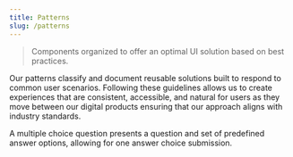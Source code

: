 ```yaml
---
title: Patterns
slug: /patterns
---
```



> Components organized to offer an optimal UI solution based on best practices.

Our patterns classify and document reusable solutions built to respond to common user scenarios. Following these guidelines allows us to create experiences that are consistent, accessible, and natural for users as they move between our digital products ensuring that our approach aligns with industry standards.

<Features basePath="/docs/patterns/" columns={2}>
	<FeatureCard title="Multiple Choice Question" slug="multiple-choice-pattern">
		A multiple choice question presents a question and set of predefined answer options, allowing for one answer choice submission.
	</FeatureCard>
</Features>
